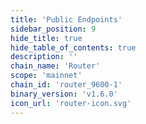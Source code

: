 ```yaml
---
title: 'Public Endpoints'
sidebar_position: 9
hide_title: true
hide_table_of_contents: true
description: ''
chain_name: 'Router'
scope: 'mainnet'
chain_id: 'router_9600-1'
binary_version: 'v1.6.0'
icon_url: 'router-icon.svg'
---
```



<PageTitle
  iconUrl="img/router-icon.svg"
  title="Router Public Endpoints"
  chainId="router_9600-1"
  version="v1.6.0"
/>

<PublicEndpoints chainId="router_9600-1" />